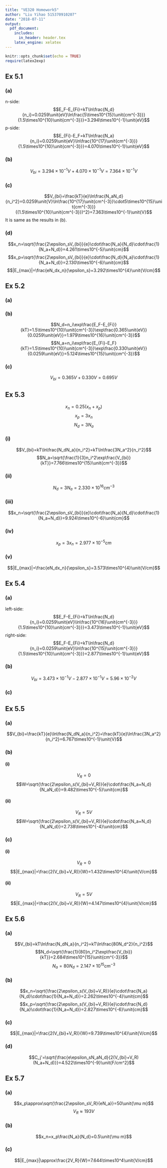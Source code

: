 ```yaml
---
title: "VE320 Homework5"
author: "Liu Yihao 515370910207"
date: "2018-07-11"
output: 
  pdf_document:
    includes:
      in_header: header.tex
    latex_engine: xelatex
---
```


```r
knitr::opts_chunk$set(echo = TRUE)
require(latex2exp)
```

## Ex 5.1

### (a)
n-side:
$$E_F-E_{Fi}=kT\ln\frac{N_d}{n_i}=0.0259\unit{eV}\ln\frac{5\times10^{15}\unit{cm^{-3}}}{1.5\times10^{10}\unit{cm^{-3}}}=3.294\times10^{-1}\unit{eV}$$
p-side:
$$E_{Fi}-E_F=kT\ln\frac{N_a}{n_i}=0.0259\unit{eV}\ln\frac{10^{17}\unit{cm^{-3}}}{1.5\times10^{10}\unit{cm^{-3}}}=4.070\times10^{-1}\unit{eV}$$

### (b)
$$V_{bi}=3.294\times10^{-1}\unit{V}+4.070\times10^{-1}\unit{V}=7.364\times10^{-1}\unit{V}$$

### (c)
$$V_{bi}=\frac{kT}{e}\ln\frac{N_aN_d}{n_i^2}=0.0259\unit{V}\ln\frac{10^{17}\unit{cm^{-3}}\cdot5\times10^{15}\unit{cm^{-3}}}{(1.5\times10^{10}\unit{cm^{-3}})^2}=7.363\times10^{-1}\unit{V}$$
It is same as the results in (b).

### (d)
$$x_n=\sqrt{\frac{2\epsilon_sV_{bi}}{e}\cdot\frac{N_a}{N_d}\cdot\frac{1}{N_a+N_d}}=4.261\times10^{-5}\unit{cm}$$
$$x_p=\sqrt{\frac{2\epsilon_sV_{bi}}{e}\cdot\frac{N_d}{N_a}\cdot\frac{1}{N_a+N_d}}=2.130\times10^{-6}\unit{cm}$$
$$|E_{max}|=\frac{eN_dx_n}{\epsilon_s}=3.292\times10^{4}\unit{V/cm}$$

## Ex 5.2

### (a)

### (b)
$$N_d=n_i\exp\frac{E_F-E_{Fi}}{kT}=1.5\times10^{10}\unit{cm^{-3}}\exp\frac{0.365\unit{eV}}{0.0259\unit{eV}}=1.979\times10^{16}\unit{cm^{-3}}$$
$$N_a=n_i\exp\frac{E_{Fi}-E_F}{kT}=1.5\times10^{10}\unit{cm^{-3}}\exp\frac{0.330\unit{eV}}{0.0259\unit{eV}}=5.124\times10^{15}\unit{cm^{-3}}$$

### (c)
$$V_{bi}=0.365\unit{V}+0.330\unit{V}=0.695\unit{V}$$

## Ex 5.3
$$x_n=0.25(x_n+x_p)$$
$$x_p=3x_n$$
$$N_d=3N_a$$




### (i)
$$V_{bi}=kT\ln\frac{N_dN_a}{n_i^2}=kT\ln\frac{3N_a^2}{n_i^2}$$
$$N_a=\sqrt{\frac{1}{3}n_i^2\exp\frac{V_{bi}}{kT}}=7.766\times10^{15}\unit{cm^{-3}}$$

### (ii)
$$N_d=3N_a=2.330\times10^{16}\unit{cm^{-3}}$$

### (iii)
$$x_n=\sqrt{\frac{2\epsilon_sV_{bi}}{e}\cdot\frac{N_a}{N_d}\cdot\frac{1}{N_a+N_d}}=9.924\times10^{-6}\unit{cm}$$

### (iv)
$$x_p=3x_n=2.977\times10^{-5}\unit{cm}$$

### (v)
$$|E_{max}|=\frac{eN_dx_n}{\epsilon_s}=3.573\times10^{4}\unit{V/cm}$$

## Ex 5.4

### (a)
left-side:
$$E_F-E_{Fi}=kT\ln\frac{N_d}{n_i}=0.0259\unit{eV}\ln\frac{10^{16}\unit{cm^{-3}}}{1.5\times10^{10}\unit{cm^{-3}}}=3.473\times10^{-1}\unit{eV}$$
right-side:
$$E_F-E_{Fi}=kT\ln\frac{N_d}{n_i}=0.0259\unit{eV}\ln\frac{10^{15}\unit{cm^{-3}}}{1.5\times10^{10}\unit{cm^{-3}}}=2.877\times10^{-1}\unit{eV}$$

### (b)
$$V_{bi}=3.473\times10^{-1}\unit{V}-2.877\times10^{-1}\unit{V}=5.96\times10^{-2}\unit{V}$$

### (c)

## Ex 5.5

### (a)
$$V_{bi}=\frac{kT}{e}\ln\frac{N_dN_a}{n_i^2}=\frac{kT}{e}\ln\frac{3N_a^2}{n_i^2}=6.767\times10^{-1}\unit{V}$$

### (b)

#### (i)
$$V_R=0$$
$$W=\sqrt{\frac{2\epsilon_s(V_{bi}+V_R)}{e}\cdot\frac{N_a+N_d}{N_aN_d}}=9.482\times10^{-5}\unit{cm}$$

#### (ii)
$$V_R=5\unit{V}$$
$$W=\sqrt{\frac{2\epsilon_s(V_{bi}+V_R)}{e}\cdot\frac{N_a+N_d}{N_aN_d}}=2.738\times10^{-4}\unit{cm}$$

### (c)

#### (i)
$$V_R=0$$
$$|E_{max}|=\frac{2(V_{bi}+V_R)}{W}=1.432\times10^{4}\unit{V/cm}$$

#### (ii)
$$V_R=5\unit{V}$$
$$|E_{max}|=\frac{2(V_{bi}+V_R)}{W}=4.147\times10^{4}\unit{V/cm}$$

## Ex 5.6

### (a)
$$V_{bi}=kT\ln\frac{N_dN_a}{n_i^2}=kT\ln\frac{80N_d^2}{n_i^2}$$
$$N_d=\sqrt{\frac{1}{80}n_i^2\exp\frac{V_{bi}}{kT}}=2.684\times10^{15}\unit{cm^{-3}}$$
$$N_a=80N_d=2.147\times10^{15}\unit{cm^{-3}}$$

### (b)
$$x_n=\sqrt{\frac{2\epsilon_s(V_{bi}+V_R)}{e}\cdot\frac{N_a}{N_d}\cdot\frac{1}{N_a+N_d}}=2.262\times10^{-4}\unit{cm}$$
$$x_p=\sqrt{\frac{2\epsilon_s(V_{bi}+V_R)}{e}\cdot\frac{N_d}{N_a}\cdot\frac{1}{N_a+N_d}}=2.827\times10^{-6}\unit{cm}$$

### (c)
$$|E_{max}|=\frac{2(V_{bi}+V_R)}{W}=9.739\times10^{4}\unit{V/cm}$$

### (d)
$$C_j'=\sqrt{\frac{e\epsilon_sN_aN_d}{2(V_{bi}+V_R)(N_a+N_d)}}=4.522\times10^{-9}\unit{F/cm^2}$$

## Ex 5.7

### (a)
$$x_p\approx\sqrt{\frac{2\epsilon_sV_R}{eN_a}}=50\unit{\mu m}$$
$$V_R\approx193\unit{V}$$

### (b)
$$x_n=x_p\frac{N_a}{N_d}=0.5\unit{\mu m}$$

### (c)
$$|E_{max}|\approx\frac{2V_R}{W}=7.644\times10^4\unit{V/cm}$$

